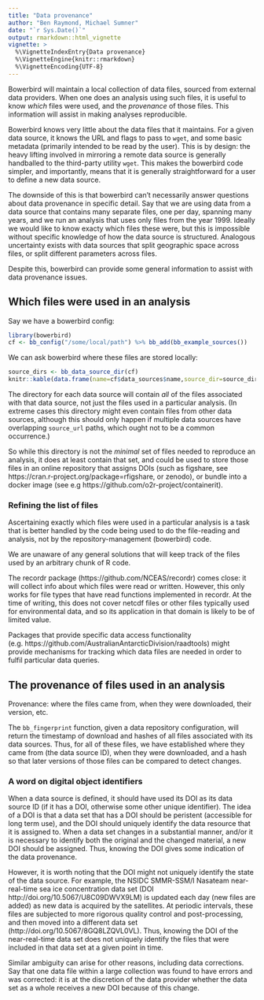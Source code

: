 ```yaml
---
title: "Data provenance"
author: "Ben Raymond, Michael Sumner"
date: "`r Sys.Date()`"
output: rmarkdown::html_vignette
vignette: >
  %\VignetteIndexEntry{Data provenance}
  %\VignetteEngine{knitr::rmarkdown}
  %\VignetteEncoding{UTF-8}
---
```


Bowerbird will maintain a local collection of data files, sourced from external data providers. When one does an analysis using such files, it is useful to know *which* files were used, and the *provenance* of those files. This information will assist in making analyses reproducible.

Bowerbird knows very little about the data files that it maintains. For a given data source, it knows the URL and flags to pass to `wget`, and some basic metadata (primarily intended to be read by the user). This is by design: the heavy lifting involved in mirroring a remote data source is generally handballed to the third-party utility `wget`. This makes the bowerbird code simpler, and importantly, means that it is generally straightforward for a user to define a new data source.

The downside of this is that bowerbird can't necessarily answer questions about data provenance in specific detail. Say that we are using data from a data source that contains many separate files, one per day, spanning many years, and we run an analysis that uses only files from the year 1999. Ideally we would like to know exacty which files these were, but this is impossible without specific knowledge of how the data source is structured. Analogous uncertainty exists with data sources that split geographic space across files, or split different parameters across files.

Despite this, bowerbird can provide some general information to assist with data provenance issues.

## Which files were used in an analysis

Say we have a bowerbird config:
```r
library(bowerbird)
cf <- bb_config("/some/local/path") %>% bb_add(bb_example_sources())
```

We can ask bowerbird where these files are stored locally:
```r
source_dirs <- bb_data_source_dir(cf)
knitr::kable(data.frame(name=cf$data_sources$name,source_dir=source_dirs))
```

The directory for each data source will contain *all* of the files associated with that data source, not just the files used in a particular analysis. (In extreme cases this directory might even contain files from other data sources, although this should only happen if multiple data sources have overlapping `source_url` paths, which ought not to be a common occurrence.)

So while this directory is not the *minimal* set of files needed to reproduce an analysis, it does at least contain that set, and could be used to store those files in an online repository that assigns DOIs (such as figshare, see https://cran.r-project.org/package=rfigshare, or zenodo), or bundle into a docker image (see e.g https://github.com/o2r-project/containerit).

### Refining the list of files

Ascertaining exactly which files were used in a particular analysis is a task that is better handled by the code being used to do the file-reading and analysis, not by the repository-management (bowerbird) code.

We are unaware of any general solutions that will keep track of the files used by an arbitrary chunk of R code.

The recordr package (https://github.com/NCEAS/recordr) comes close: it will collect info about which files were read or written. However, this only works for file types that have read functions implemented in recordr. At the time of writing, this does not cover netcdf files or other files typically used for environmental data, and so its application in that domain is likely to be of limited value.

Packages that provide specific data access functionality (e.g. https://github.com/AustralianAntarcticDivision/raadtools) might provide mechanisms for tracking which data files are needed in order to fulfil particular data queries.

## The provenance of files used in an analysis

Provenance: where the files came from, when they were downloaded, their version, etc.

The `bb_fingerprint` function, given a data repository configuration, will return the timestamp of download and hashes of all files associated with its data sources. Thus, for all of these files, we have established where they came from (the data source ID), when they were downloaded, and a hash so that later versions of those files can be compared to detect changes.

### A word on digital object identifiers

When a data source is defined, it should have used its DOI as its data source ID (if it has a DOI, otherwise some other unique identifier). The idea of a DOI is that a data set that has a DOI should be peristent (accessible for long term use), and the DOI should uniquely identify the data resource that it is assigned to. When a data set changes in a substantial manner, and/or it is necessary to identify both the original and the changed material, a new DOI should be assigned. Thus, knowing the DOI gives some indication of the data provenance.

However, it is worth noting that the DOI might not uniquely identify the state of the data source. For example, the NSIDC SMMR-SSM/I Nasateam near-real-time sea ice concentration data set (DOI http://doi.org/10.5067/U8C09DWVX9LM) is updated each day (new files are added) as new data is acquired by the satellites. At periodic intervals, these files are subjected to more rigorous quality control and post-processing, and then moved into a different data set (http://doi.org/10.5067/8GQ8LZQVL0VL). Thus, knowing the DOI of the near-real-time data set does not uniquely identify the files that were included in that data set at a given point in time.

Similar ambiguity can arise for other reasons, including data corrections. Say that one data file within a large collection was found to have errors and was corrected: it is at the discretion of the data provider whether the data set as a whole receives a new DOI because of this change.

